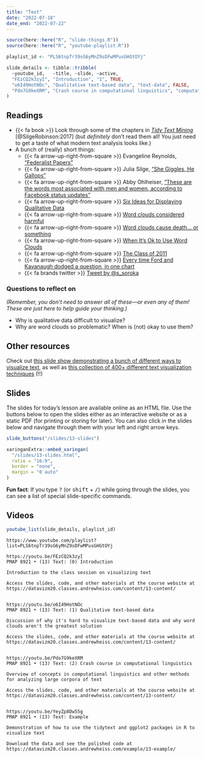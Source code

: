 ```yaml
---
title: "Text"
date: "2022-07-18"
date_end: "2022-07-22"
---
```


```r
source(here::here("R", "slide-things.R"))
source(here::here("R", "youtube-playlist.R"))

playlist_id <- "PLS6tnpTr39sG6yMnZ9sDFwMPusGHGtOYj"

slide_details <- tibble::tribble(
  ~youtube_id,   ~title, ~slide, ~active,
  "FEzCQ2k3zyI", "Introduction", "1", TRUE,
  "o6I49HotNOc", "Qualitative text-based data", "text-data", FALSE,
  "Pdo7G9keXRM", "Crash course in computational linguistics", "computational-linguistics", FALSE
)
```

## Readings

- {{< fa book >}} Look through some of the chapters in [*Tidy Text Mining*](https://www.tidytextmining.com/) [@SilgeRobinson:2017] (but *definitely* don't read them all! You just need to get a taste of what modern text analysis looks like.)
- A bunch of (really) short things:
    - {{< fa arrow-up-right-from-square >}} Evangeline Reynolds, ["Federalist Papers"](https://evangelinereynolds.netlify.app/post/federalist-papers/)
    - {{< fa arrow-up-right-from-square >}} Julia Silge, ["She Giggles, He Gallops"](https://pudding.cool/2017/08/screen-direction/)
    - {{< fa arrow-up-right-from-square >}} Abby Ohlheiser, ["These are the words most associated with men and women, according to Facebook status updates"](https://www.washingtonpost.com/news/the-intersect/wp/2016/05/28/these-are-the-words-most-associated-with-men-and-women-according-to-facebook-status-updates/)
    - {{< fa arrow-up-right-from-square >}} [Six Ideas for Displaying Qualitative Data](http://annkemery.com/qual-dataviz/)
    - {{< fa arrow-up-right-from-square >}} [Word clouds considered harmful](http://www.niemanlab.org/2011/10/word-clouds-considered-harmful/)
    - {{< fa arrow-up-right-from-square >}} [Word clouds cause death… or something](https://flowingdata.com/2011/10/18/word-clouds-cause-death-or-something/)
    - {{< fa arrow-up-right-from-square >}} [When It's Ok to Use Word Clouds](https://www.vis4.net/blog/2015/01/when-its-ok-to-use-word-clouds/)
    - {{< fa arrow-up-right-from-square >}} [The Class of 2011](http://www.nytimes.com/interactive/2011/06/10/education/commencement-speeches-graphic.html)
    - {{< fa arrow-up-right-from-square >}} [Every time Ford and Kavanaugh dodged a question, in one chart](https://www.vox.com/policy-and-politics/2018/9/28/17914308/kavanaugh-ford-question-dodge-hearing-chart)
    - {{< fa brands twitter >}} [Tweet by \@s_soroka](https://twitter.com/s_soroka/status/907941270735278085)

### Questions to reflect on

*(Remember, you don't need to answer all of these—or even any of them! These are just here to help guide your thinking.)*

- Why is qualitative data difficult to visualize?
- Why are word clouds so problematic? When is (not) okay to use them? 

## Other resources

Check out [this slide show demonstrating a bunch of different ways to visualize text](https://bocoup.github.io/text-vis-ovc/24-text-vis-examples/slides.html), as well as [this collection of 400+ different text visualization techniques](https://textvis.lnu.se/) (!!)

## Slides

The slides for today's lesson are available online as an HTML file. Use the buttons below to open the slides either as an interactive website or as a static PDF (for printing or storing for later). You can also click in the slides below and navigate through them with your left and right arrow keys.

```r
slide_buttons("/slides/13-slides")

xaringanExtra::embed_xaringan(
  "/slides/13-slides.html",
  ratio = "16:9",
  border = "none",
  margin = "0 auto"
)
```

:::{.callout-tip}
**Fun fact**: If you type <kbd>?</kbd> (or <kbd>shift</kbd> + <kbd>/</kbd>) while going through the slides, you can see a list of special slide-specific commands.
:::


## Videos

```r
youtube_list(slide_details, playlist_id)
```


```cat
https://www.youtube.com/playlist?list=PLS6tnpTr39sG6yMnZ9sDFwMPusGHGtOYj

https://youtu.be/FEzCQ2k3zyI
PMAP 8921 • (13) Text: (0) Introduction

Introduction to the class session on visualizing text

Access the slides, code, and other materials at the course website at https://datavizm20.classes.andrewheiss.com/content/13-content/


https://youtu.be/o6I49HotNOc
PMAP 8921 • (13) Text: (1) Qualitative text-based data

Discussion of why it's hard to visualize text-based data and why word clouds aren't the greatest solution

Access the slides, code, and other materials at the course website at https://datavizm20.classes.andrewheiss.com/content/13-content/

  
https://youtu.be/Pdo7G9keXRM
PMAP 8921 • (13) Text: (2) Crash course in computational linguistics

Overview of concepts in computational linguistics and other methods for analyzing large corpora of text

Access the slides, code, and other materials at the course website at https://datavizm20.classes.andrewheiss.com/content/13-content/
  

https://youtu.be/YeyZp8Dw55g
PMAP 8921 • (13) Text: Example

Demonstration of how to use the tidytext and ggplot2 packages in R to visualize text

Download the data and see the polished code at https://datavizm20.classes.andrewheiss.com/example/13-example/
```
